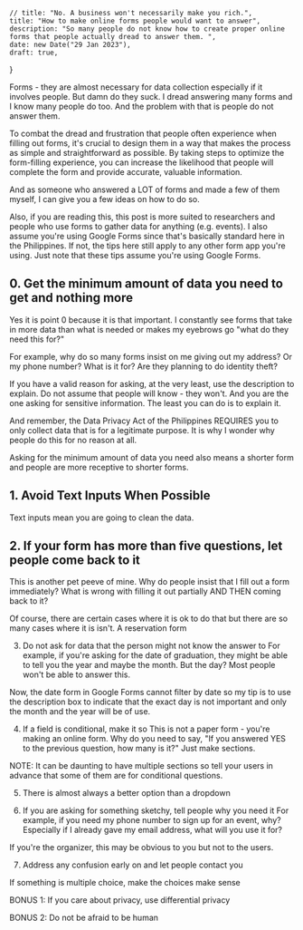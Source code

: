     // title: "No. A business won't necessarily make you rich.",
    title: "How to make online forms people would want to answer",
    description: "So many people do not know how to create proper online forms that people actually dread to answer them. ",
    date: new Date("29 Jan 2023"),
    draft: true,
}

Forms - they are almost necessary for data collection especially if it involves people.
But damn do they suck. I dread answering many forms and I know many people do too. And
the problem with that is people do not answer them.

To combat the dread and frustration that people often experience when filling out forms,
it's crucial to design them in a way that makes the process as simple and straightforward
as possible. By taking steps to optimize the form-filling experience, you can increase
the likelihood that people will complete the form and provide accurate, valuable
information.

And as someone who answered a LOT of forms and made a few of them myself, I can give
you a few ideas on how to do so.

Also, if you are reading this, this post is more suited to researchers and people who use
forms to gather data for anything (e.g. events). I also assume you're using Google Forms
since that's basically standard here in the Philippines. If not, the tips here still
apply to any other form app you're using. Just note that these tips assume you're using
Google Forms.

## 0. Get the minimum amount of data you need to get and nothing more

Yes it is point 0 because it is that important. I constantly see forms that take in more
data than what is needed or makes my eyebrows go "what do they need this for?"

For example, why do so many forms insist on me giving out my address? Or my phone number?
What is it for? Are they planning to do identity theft?

If you have a valid reason for asking, at the very least, use the description to explain.
Do not assume that people will know - they won't. And you are the one asking for sensitive
information. The least you can do is to explain it.

And remember, the Data Privacy Act of the Philippines REQUIRES you to only collect data
that is for a legitimate purpose. It is why I wonder why people do this for no reason at
all.

Asking for the minimum amount of data you need also means a shorter form and people are
more receptive to shorter forms.

## 1. Avoid Text Inputs When Possible

Text inputs mean you are going to clean the data.

## 2. If your form has more than five questions, let people come back to it

This is another pet peeve of mine. Why do people insist that I fill out a form
immediately? What is wrong with filling it out partially AND THEN coming back to it?

Of course, there are certain cases where it is ok to do that but there are so many
cases where it is isn't. A reservation form

3. Do not ask for data that the person might not know the answer to
For example, if you're asking for the date of graduation, they might be able to tell you the year and maybe the month. But the day? Most people won't be able to answer this.

Now, the date form in Google Forms cannot filter by date so my tip is to use the description box to indicate that the exact day is not important and only the month and the year will be of use.

4. If a field is conditional, make it so
This is not a paper form - you're making an online form. Why do you need to say, "If you answered YES to the previous question, how many is it?" Just make sections.

NOTE: It can be daunting to have multiple sections so tell your users in advance that some of them are for conditional questions.

5. There is almost always a better option than a dropdown

6. If you are asking for something sketchy, tell people why you need it
For example, if you need my phone number to sign up for an event, why? Especially if I already gave my email address, what will you use it for?

If you're the organizer, this may be obvious to you but not to the users.

7. Address any confusion early on and let people contact you

If something is multiple choice, make the choices make sense

BONUS 1: If you care about privacy, use differential privacy

BONUS 2: Do not be afraid to be human

